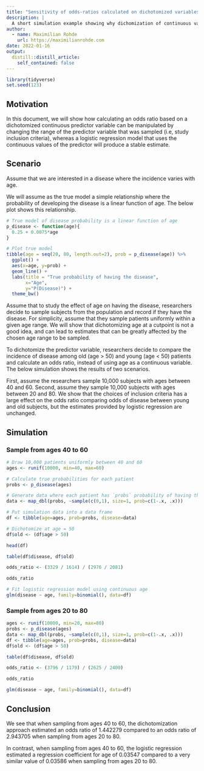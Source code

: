 ```yaml
---
title: "Sensitivity of odds-ratios calculated on dichotomized variables to inclusion criteria"
description: |
  A short simulation example showing why dichomization of continuous variables can lead to wrong conclusions.
author:
  - name: Maximilian Rohde
    url: https://maximilianrohde.com
date: 2022-01-16
output:
  distill::distill_article:
    self_contained: false
---
```


```r
library(tidyverse)
set.seed(123)
```

## Motivation
In this document, we will show how calculating an odds ratio based on a dichotomized continuous predictor variable can be manipulated by changing the range of the predictor variable that was sampled (i.e, study inclusion criteria), whereas a logistic regression model that uses the continuous values of the predictor will produce a stable estimate.

## Scenario
Assume that we are interested in a disease where the incidence varies with age.

We will assume as the true model a simple relationship where the probability of developing the disease is a linear function of age. The below plot shows this relationship.

```r
# True model of disease probability is a linear function of age
p_disease <- function(age){
  0.25 + 0.0075*age
}

# Plot true model
tibble(age = seq(20, 80, length.out=2), prob = p_disease(age)) %>%
  ggplot() +
  aes(x=age, y=prob) +
  geom_line() +
  labs(title = "True probability of having the disease",
       x="Age",
       y="P(Disease)") +
  theme_bw()
```

Assume that to study the effect of age on having the disease, researchers decide to sample subjects from the population and record if they have the disease. For simplicity, assume that they sample patients uniformly within a given age range. We will show that dichotomizing age at a cutpoint is not a good idea, and can lead to estimates that can be greatly affected by the chosen age range to be sampled.

To dichotomize the predictor variable, researchers decide to compare the incidence of disease among old (age > 50) and young (age < 50) patients and calculate an odds ratio, instead of using age as a continuous variable. The below simulation shows the results of two scenarios.

First, assume the researchers sample 10,000 subjects with ages between 40 and 60. Second, assume they sample 10,000 subjects with ages between 20 and 80. We show that the choices of inclusion criteria has a large effect on the odds ratio comparing odds of disease between young and old subjects, but the estimates provided by logistic regression are unchanged.

## Simulation

### Sample from ages 40 to 60
```r
# Draw 10,000 patients uniformly between 40 and 60
ages <- runif(10000, min=40, max=60)

# Calculate true probabilities for each patient
probs <- p_disease(ages)

# Generate data where each patient has `probs` probability of having the disease
data <- map_dbl(probs, ~sample(c(0,1), size=1, prob=c(1-.x, .x)))
```

```r
# Put simulation data into a data frame
df <- tibble(age=ages, prob=probs, disease=data)

# Dichotomize at age = 50
df$old <- (df$age > 50)

head(df)
```
```r
table(df$disease, df$old)
```
```r
odds_ratio <- (3329 / 1614) / (2976 / 2081)

odds_ratio
```

```r
# Fit logistic regression model using continuous age
glm(disease ~ age, family=binomial(), data=df)
```


### Sample from ages 20 to 80
```r
ages <- runif(10000, min=20, max=80)
probs <- p_disease(ages)
data <- map_dbl(probs, ~sample(c(0,1), size=1, prob=c(1-.x, .x)))
df <- tibble(age=ages, prob=probs, disease=data)
df$old <- (df$age > 50)

table(df$disease, df$old)
```

```r
odds_ratio <- (3796 / 1179) / (2625 / 2400)

odds_ratio
```

```r
glm(disease ~ age, family=binomial(), data=df)
```

## Conclusion
We see that when sampling from ages 40 to 60, the dichotomization approach estimated an odds ratio of 1.442279 compared to an odds ratio of 2.943705 when sampling from ages 20 to 80.

In contrast, when sampling from ages 40 to 60, the logistic regression estimated a regression coefficient for age of 0.03547 compared to a very similar value of 0.03586 when sampling from ages 20 to 80.
